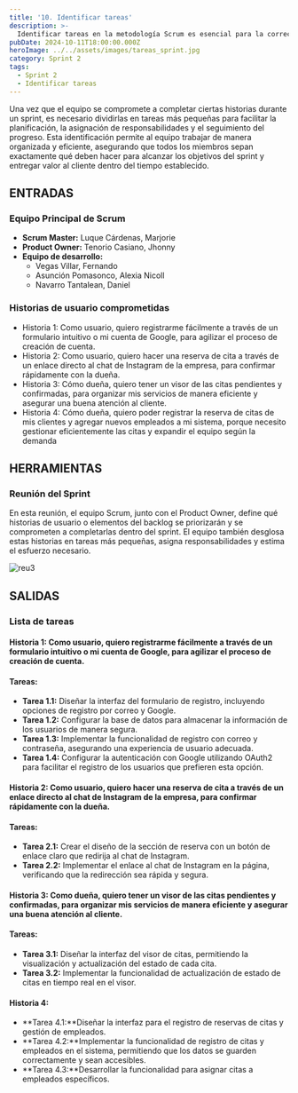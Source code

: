 ```yaml
---
title: '10. Identificar tareas'
description: >-
  Identificar tareas en la metodología Scrum es esencial para la correcta ejecución y seguimiento del trabajo dentro de los sprints.
pubDate: 2024-10-11T18:00:00.000Z
heroImage: ../../assets/images/tareas_sprint.jpg
category: Sprint 2
tags:
  - Sprint 2
  - Identificar tareas
---
```


Una vez que el equipo se compromete a completar ciertas historias durante un sprint, es necesario dividirlas en tareas más pequeñas para facilitar la planificación, la asignación de responsabilidades y el seguimiento del progreso. Esta identificación permite al equipo trabajar de manera organizada y eficiente, asegurando que todos los miembros sepan exactamente qué deben hacer para alcanzar los objetivos del sprint y entregar valor al cliente dentro del tiempo establecido.

## ENTRADAS

### Equipo Principal de Scrum

- **Scrum Master:** Luque Cárdenas, Marjorie
- **Product Owner:** Tenorio Casiano, Jhonny
- **Equipo de desarrollo:**
  <ul style={{ listStyleType: 'circle', paddingLeft: '20px' }}>
  	<li>Vegas Villar, Fernando</li>
  	<li>Asunción Pomasonco, Alexia Nicoll</li>
  	<li>Navarro Tantalean, Daniel</li>
  </ul>

### Historias de usuario comprometidas

- Historia 1: Como usuario, quiero registrarme fácilmente a través de un formulario intuitivo o mi cuenta de Google, para agilizar el proceso de creación de cuenta.
- Historia 2: Como usuario, quiero hacer una reserva de cita a través de un enlace directo al chat de Instagram de la empresa, para confirmar rápidamente con la dueña.
- Historia 3: Cómo dueña, quiero tener un visor de las citas pendientes y confirmadas, para organizar mis servicios de manera eficiente y asegurar una buena atención al cliente.
- Historia 4: Cómo dueña, quiero poder registrar la reserva de citas de mis clientes y agregar nuevos empleados a mi sistema, porque necesito gestionar eficientemente las citas y expandir el equipo según la demanda

## HERRAMIENTAS

### Reunión del Sprint

En esta reunión, el equipo Scrum, junto con el Product Owner, define qué historias de usuario o elementos del backlog se priorizarán y se comprometen a completarlas dentro del sprint. El equipo también desglosa estas historias en tareas más pequeñas, asigna responsabilidades y estima el esfuerzo necesario.

![reu3](../../assets/images/reu3.jpeg)

## SALIDAS

### Lista de tareas

#### Historia 1: Como usuario, quiero registrarme fácilmente a través de un formulario intuitivo o mi cuenta de Google, para agilizar el proceso de creación de cuenta.

#### Tareas:
- **Tarea 1.1:** Diseñar la interfaz del formulario de registro, incluyendo opciones de registro por correo y Google.
- **Tarea 1.2:** Configurar la base de datos para almacenar la información de los usuarios de manera segura.
- **Tarea 1.3:** Implementar la funcionalidad de registro con correo y contraseña, asegurando una experiencia de usuario adecuada.
- **Tarea 1.4:** Configurar la autenticación con Google utilizando OAuth2 para facilitar el registro de los usuarios que prefieren esta opción.

#### Historia 2: Como usuario, quiero hacer una reserva de cita a través de un enlace directo al chat de Instagram de la empresa, para confirmar rápidamente con la dueña.

#### Tareas:
- **Tarea 2.1:** Crear el diseño de la sección de reserva con un botón de enlace claro que redirija al chat de Instagram.
- **Tarea 2.2:** Implementar el enlace al chat de Instagram en la página, verificando que la redirección sea rápida y segura.

#### Historia 3: Como dueña, quiero tener un visor de las citas pendientes y confirmadas, para organizar mis servicios de manera eficiente y asegurar una buena atención al cliente.

#### Tareas:
- **Tarea 3.1:** Diseñar la interfaz del visor de citas, permitiendo la visualización y actualización del estado de cada cita.
- **Tarea 3.2:** Implementar la funcionalidad de actualización de estado de citas en tiempo real en el visor.

#### Historia 4:

- **Tarea 4.1:**Diseñar la interfaz para el registro de reservas de citas y gestión de empleados.
- **Tarea 4.2:**Implementar la funcionalidad de registro de citas y empleados en el sistema, permitiendo que los datos se guarden correctamente y sean accesibles.
- **Tarea 4.3:**Desarrollar la funcionalidad para asignar citas a empleados específicos.
